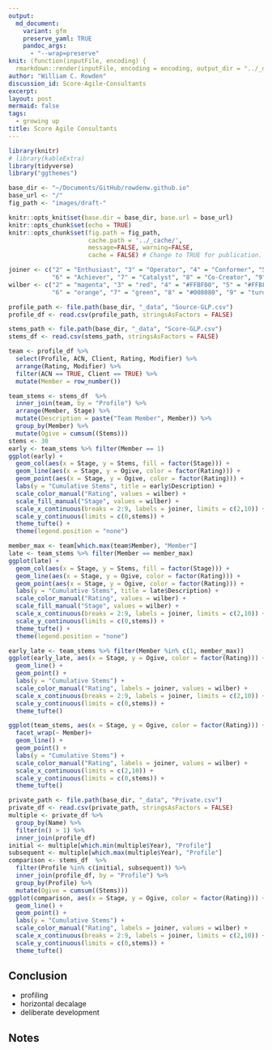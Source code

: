 ```yaml
---
output:
  md_document:
    variant: gfm
    preserve_yaml: TRUE
    pandoc_args:
      - "--wrap=preserve"
knit: (function(inputFile, encoding) {
  rmarkdown::render(inputFile, encoding = encoding, output_dir = "../_drafts") })
author: "William C. Rowden"
discussion_id: Score-Agile-Consultants
excerpt: 
layout: post
mermaid: false
tags:
  - growing up
title: Score Agile Consultants
---
```


```r
library(knitr)
# library(kableExtra)
library(tidyverse)
library("ggthemes")

base_dir <- "~/Documents/GitHub/rowdenw.github.io"
base_url <- "/"
fig_path <- "images/draft-"

knitr::opts_knit$set(base.dir = base_dir, base.url = base_url)
knitr::opts_chunk$set(echo = TRUE)
knitr::opts_chunk$set(fig.path = fig_path,
                      cache.path = '../_cache/',
                      message=FALSE, warning=FALSE,
                      cache = FALSE) # Change to TRUE for publication.
```

```r
joiner <- c("2" = "Enthusiast", "3" = "Operator", "4" = "Conformer", "5" = "Expert",
            "6" = "Achiever", "7" = "Catalyst", "8" = "Co-Creator", "9" = "Synergist")
wilber <- c("2" = "magenta", "3" = "red", "4" = "#FFBF00", "5" = "#FFBF00",
            "6" = "orange", "7" = "green", "8" = "#008080", "9" = "turquoise")

profile_path <- file.path(base_dir, "_data", "Source-GLP.csv")
profile_df <- read.csv(profile_path, stringsAsFactors = FALSE)

stems_path <- file.path(base_dir, "_data", "Score-GLP.csv")
stems_df <- read.csv(stems_path, stringsAsFactors = FALSE)

team <- profile_df %>%
  select(Profile, ACN, Client, Rating, Modifier) %>%
  arrange(Rating, Modifier) %>%
  filter(ACN == TRUE, Client == TRUE) %>%
  mutate(Member = row_number())

team_stems <- stems_df  %>%
  inner_join(team, by = "Profile") %>%
  arrange(Member, Stage) %>%
  mutate(Description = paste("Team Member", Member)) %>%
  group_by(Member) %>%
  mutate(Ogive = cumsum((Stems)))
stems <- 30
early <- team_stems %>% filter(Member == 1)
ggplot(early) + 
  geom_col(aes(x = Stage, y = Stems, fill = factor(Stage))) +
  geom_line(aes(x = Stage, y = Ogive, color = factor(Rating))) +
  geom_point(aes(x = Stage, y = Ogive, color = factor(Rating))) +
  labs(y = "Cumulative Stems", title = early$Description) +
  scale_color_manual("Rating", values = wilber) +
  scale_fill_manual("Stage", values = wilber) +
  scale_x_continuous(breaks = 2:9, labels = joiner, limits = c(2,10)) +
  scale_y_continuous(limits = c(0,stems)) +
  theme_tufte() +
  theme(legend.position = "none")
```

```r
member_max <- team[which.max(team$Member), "Member"]
late <- team_stems %>% filter(Member == member_max)
ggplot(late) +
  geom_col(aes(x = Stage, y = Stems, fill = factor(Stage))) +
  geom_line(aes(x = Stage, y = Ogive, color = factor(Rating))) +
  geom_point(aes(x = Stage, y = Ogive, color = factor(Rating))) +
  labs(y = "Cumulative Stems", title = late$Description) +
  scale_color_manual("Rating", values = wilber) +
  scale_fill_manual("Stage", values = wilber) +
  scale_x_continuous(breaks = 2:9, labels = joiner, limits = c(2,10)) +
  scale_y_continuous(limits = c(0,stems)) +
  theme_tufte() +
  theme(legend.position = "none")
```

```r
early_late <- team_stems %>% filter(Member %in% c(1, member_max))
ggplot(early_late, aes(x = Stage, y = Ogive, color = factor(Rating))) +
  geom_line() +
  geom_point() +
  labs(y = "Cumulative Stems") +
  scale_color_manual("Rating", labels = joiner, values = wilber) +
  scale_x_continuous(breaks = 2:9, labels = joiner, limits = c(2,10)) +
  scale_y_continuous(limits = c(0,stems)) +
  theme_tufte()
```

```r
ggplot(team_stems, aes(x = Stage, y = Ogive, color = factor(Rating))) +
  facet_wrap(~ Member)+
  geom_line() +
  geom_point() +
  labs(y = "Cumulative Stems") +
  scale_color_manual("Rating", labels = joiner, values = wilber) +
  scale_x_continuous(limits = c(2,10)) +
  scale_y_continuous(limits = c(0,stems)) +
  theme_tufte()
```

```r
private_path <- file.path(base_dir, "_data", "Private.csv")
private_df <- read.csv(private_path, stringsAsFactors = FALSE)
multiple <- private_df %>%
  group_by(Name) %>%
  filter(n() > 1) %>%
  inner_join(profile_df)
initial <- multiple[which.min(multiple$Year), "Profile"]
subsequent <- multiple[which.max(multiple$Year), "Profile"]
comparison <- stems_df  %>%
  filter(Profile %in% c(initial, subsequent)) %>%
  inner_join(profile_df, by = "Profile") %>%
  group_by(Profile) %>%
  mutate(Ogive = cumsum((Stems)))
ggplot(comparison, aes(x = Stage, y = Ogive, color = factor(Rating))) +
  geom_line() +
  geom_point() +
  labs(y = "Cumulative Stems") +
  scale_color_manual("Rating", labels = joiner, values = wilber) +
  scale_x_continuous(breaks = 2:9, labels = joiner, limits = c(2,10)) +
  scale_y_continuous(limits = c(0,stems)) +
  theme_tufte()
```

## Conclusion

* profiling
* horizontal decalage
* deliberate development

## Notes

